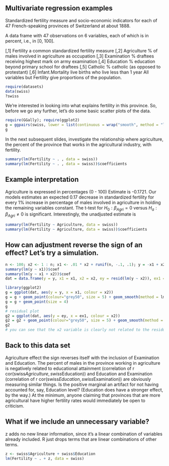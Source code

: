 ## Multivariate regression examples

Standardized fertility measure and socio-economic indicators for each of 47 French-speaking provinces of Switzerland at about 1888.

A data frame with 47 observations on 6 variables, each of which is in percent, i.e., in [0, 100].

[,1] Fertility a common standardized fertility measure
[,2] Agriculture % of males involved in agriculture as occupation
[,3]	Examination % draftees receiving highest mark on army examination
[,4]	Education % education beyond primary school for draftees
[,5]	Catholic % catholic (as opposed to protestant)
[,6]	Infant.Mortality live births who live less than 1 year
All variables but Fertility give proportions of the population.

```r
require(datasets)
data(swiss)
?swiss
```

We're interested in looking into what explains fertility in this province. So, before we go any further, let's do some basic scatter plots of the data. 

```r
require(GGally); require(ggplot2)
g = ggpairs(swiss, lower = list(continuous = wrap("smooth", method = "lm")))
g

```

In the next subsequent slides, investigate the relationship where agriculture, the percent of the province that works in the agricultural industry, with fertility. 

```r
summary(lm(Fertility ~ . , data = swiss))
summary(lm(Fertility ~ . , data = swiss))$coefficients
```

## Example interpretation

Agriculture is expressed in percentages (0 - 100)
Estimate is -0.1721.
Our models estimates an expected 0.17 decrease in standardized fertility for every 1% increase in percentage of males involved in agriculture in holding the remaining variables constant.
The t-test for $H_0: \beta_{Agri} = 0$ versus $H_a: \beta_{Agri} \neq 0$ is significant.
Interestingly, the unadjusted estimate is

```r
summary(lm(Fertility ~ Agriculture, data = swiss))
summary(lm(Fertility ~ Agriculture, data = swiss))$coefficients
```

## How can adjustment reverse the sign of an effect? Let's try a simulation.

```r
n <- 100; x2 <- 1 : n; x1 <- .01 * x2 + runif(n, -.1, .1); y = -x1 + x2 + rnorm(n, sd = .01)
summary(lm(y ~ x1))$coef
summary(lm(y ~ x1 + x2))$coef
dat = data.frame(y = y, x1 = x1, x2 = x2, ey = resid(lm(y ~ x2)), ex1 = resid(lm(x1 ~ x2)))

library(ggplot2)
g = ggplot(dat, aes(y = y, x = x1, colour = x2))
g = g + geom_point(colour="grey50", size = 5) + geom_smooth(method = lm, se = FALSE, colour = "black") 
g = g + geom_point(size = 4) 
g
# residual plot
g2 = ggplot(dat, aes(y = ey, x = ex1, colour = x2))  
g2 = g2 + geom_point(colour="grey50", size = 5) + geom_smooth(method = lm, se = FALSE, colour = "black") + geom_point(size = 4) 
g2
# you can see that the x2 variable is clearly not related to the residual x1 variable. 
```

## Back to this data set

Agriculture effect the sign reverses itself with the inclusion of Examination and Education.
The percent of males in the province working in agriculture is negatively related to educational attainment (correlation of r cor(swiss$Agriculture, swiss$Education)) and Education and Examination (correlation of r cor(swiss$Education, swiss$Examination)) are obviously measuring similar things.
Is the positive marginal an artifact for not having accounted for, say, Education level? (Education does have a stronger effect, by the way.)
At the minimum, anyone claiming that provinces that are more agricultural have higher fertility rates would immediately be open to criticism.

## What if we include an unnecessary variable?

z adds no new linear information, since it's a linear combination of variables already included. R just drops terms that are linear combinations of other terms.

```r
z <- swiss$Agriculture + swiss$Education
lm(Fertility ~ . + z, data = swiss)
```
